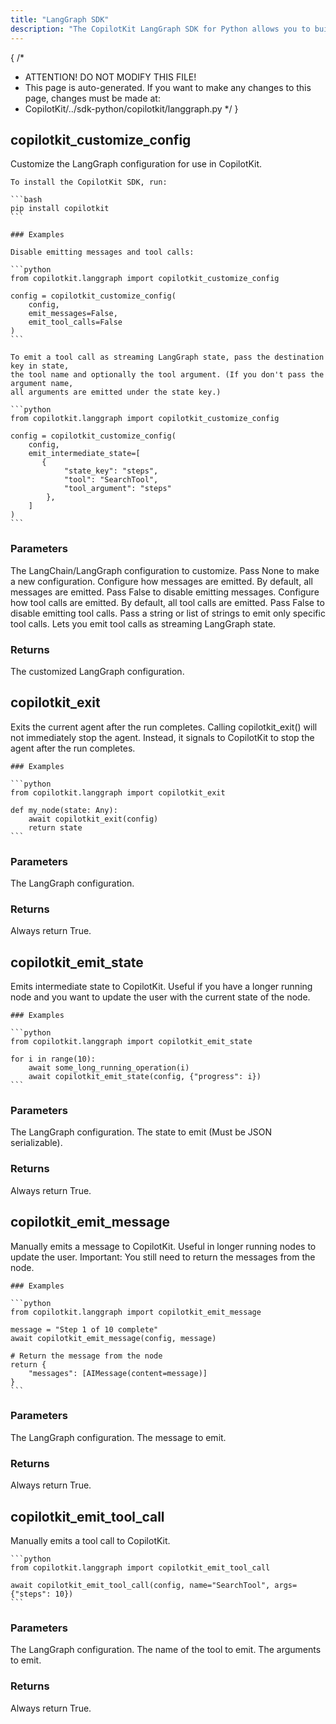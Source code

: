 ```yaml
---
title: "LangGraph SDK"
description: "The CopilotKit LangGraph SDK for Python allows you to build and run LangGraph workflows with CopilotKit."
---
```


{
 /*
  * ATTENTION! DO NOT MODIFY THIS FILE!
  * This page is auto-generated. If you want to make any changes to this page, changes must be made at:
  * CopilotKit/../sdk-python/copilotkit/langgraph.py
  */
}
## copilotkit_customize_config

Customize the LangGraph configuration for use in CopilotKit.

    To install the CopilotKit SDK, run:

    ```bash
    pip install copilotkit
    ```

    ### Examples

    Disable emitting messages and tool calls:
    
    ```python
    from copilotkit.langgraph import copilotkit_customize_config

    config = copilotkit_customize_config(
        config,
        emit_messages=False,
        emit_tool_calls=False
    )
    ```

    To emit a tool call as streaming LangGraph state, pass the destination key in state,
    the tool name and optionally the tool argument. (If you don't pass the argument name,
    all arguments are emitted under the state key.)

    ```python
    from copilotkit.langgraph import copilotkit_customize_config

    config = copilotkit_customize_config(
        config,
        emit_intermediate_state=[
           {
                "state_key": "steps",
                "tool": "SearchTool",
                "tool_argument": "steps"
            },
        ]
    )
    ```

### Parameters

<PropertyReference name="base_config" type="Optional[RunnableConfig]" > 
The LangChain/LangGraph configuration to customize. Pass None to make a new configuration.
</PropertyReference>

<PropertyReference name="emit_messages" type="Optional[bool]" > 
Configure how messages are emitted. By default, all messages are emitted. Pass False to disable emitting messages.
</PropertyReference>

<PropertyReference name="emit_tool_calls" type="Optional[Union[bool, str, List[str]]]" > 
Configure how tool calls are emitted. By default, all tool calls are emitted. Pass False to disable emitting tool calls. Pass a string or list of strings to emit only specific tool calls.
</PropertyReference>

<PropertyReference name="emit_intermediate_state" type="Optional[List[IntermediateStateConfig]]" > 
Lets you emit tool calls as streaming LangGraph state.
</PropertyReference>

### Returns

<PropertyReference name="returns" type="RunnableConfig">
The customized LangGraph configuration.
</PropertyReference>

## copilotkit_exit

Exits the current agent after the run completes. Calling copilotkit_exit() will
    not immediately stop the agent. Instead, it signals to CopilotKit to stop the agent after
    the run completes.

    ### Examples

    ```python
    from copilotkit.langgraph import copilotkit_exit

    def my_node(state: Any):
        await copilotkit_exit(config)
        return state
    ```

### Parameters

<PropertyReference name="config" type="RunnableConfig" required> 
The LangGraph configuration.
</PropertyReference>

### Returns

<PropertyReference name="returns" type="Awaitable[bool]">
Always return True.
</PropertyReference>

## copilotkit_emit_state

Emits intermediate state to CopilotKit. Useful if you have a longer running node and you want to
    update the user with the current state of the node.

    ### Examples

    ```python
    from copilotkit.langgraph import copilotkit_emit_state

    for i in range(10):
        await some_long_running_operation(i)
        await copilotkit_emit_state(config, {"progress": i})
    ```

### Parameters

<PropertyReference name="config" type="RunnableConfig" required> 
The LangGraph configuration.
</PropertyReference>

<PropertyReference name="state" type="Any" required> 
The state to emit (Must be JSON serializable).
</PropertyReference>

### Returns

<PropertyReference name="returns" type="Awaitable[bool]">
Always return True.
</PropertyReference>

## copilotkit_emit_message

Manually emits a message to CopilotKit. Useful in longer running nodes to update the user.
    Important: You still need to return the messages from the node.

    ### Examples

    ```python
    from copilotkit.langgraph import copilotkit_emit_message

    message = "Step 1 of 10 complete"
    await copilotkit_emit_message(config, message)

    # Return the message from the node
    return {
        "messages": [AIMessage(content=message)]
    }
    ```

### Parameters

<PropertyReference name="config" type="RunnableConfig" required> 
The LangGraph configuration.
</PropertyReference>

<PropertyReference name="message" type="str" required> 
The message to emit.
</PropertyReference>

### Returns

<PropertyReference name="returns" type="Awaitable[bool]">
Always return True.
</PropertyReference>

## copilotkit_emit_tool_call

Manually emits a tool call to CopilotKit.

    ```python
    from copilotkit.langgraph import copilotkit_emit_tool_call

    await copilotkit_emit_tool_call(config, name="SearchTool", args={"steps": 10})
    ```

### Parameters

<PropertyReference name="config" type="RunnableConfig" required> 
The LangGraph configuration.
</PropertyReference>

<PropertyReference name="name" type="str" required> 
The name of the tool to emit.
</PropertyReference>

<PropertyReference name="args" type="Dict[str, Any]" required> 
The arguments to emit.
</PropertyReference>

### Returns

<PropertyReference name="returns" type="Awaitable[bool]">
Always return True.
</PropertyReference>

